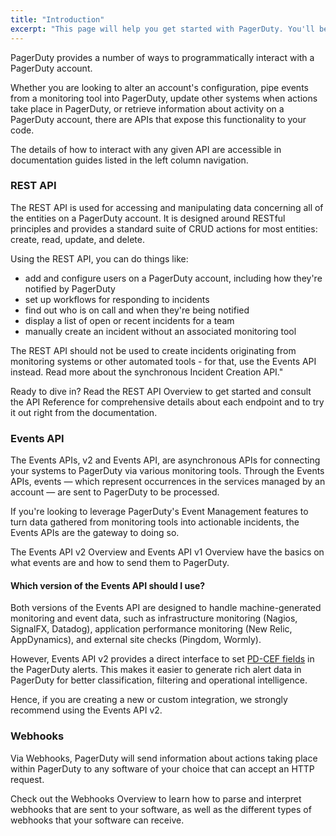 ```yaml
---
title: "Introduction"
excerpt: "This page will help you get started with PagerDuty. You'll be up and running in a jiffy!"
---
```


PagerDuty provides a number of ways to programmatically interact with a PagerDuty account.

Whether you are looking to alter an account's configuration, pipe events from a monitoring tool into PagerDuty, update other systems when actions take place in PagerDuty, or retrieve information about activity on a PagerDuty account, there are APIs that expose this functionality to your code.

The details of how to interact with any given API are accessible in documentation guides listed in the left column navigation.

### REST API
The <Link to="/docs/rest-api-v2/rest-api/">REST API</Link> is used for accessing and manipulating data concerning all of the entities on a PagerDuty account. It is designed around RESTful principles and provides a standard suite of CRUD actions for most entities: create, read, update, and delete.

Using the <Link to="/docs/rest-api-v2/rest-api/">REST API</Link>, you can do things like:
- add and configure users on a PagerDuty account, including how they're notified by PagerDuty
- set up workflows for responding to incidents
- find out who is on call and when they're being notified
- display a list of open or recent incidents for a team
- manually create an incident without an associated monitoring tool

<Alert variant="info">
  The REST API should not be used to create incidents originating from monitoring systems or other automated tools - for that, use the <Link to="/docs/events-api-v2/overview/">Events API</Link> instead. <Link to="/docs/rest-api-v2/incident-creation-api/">Read more</Link> about the synchronous Incident Creation API."
</Alert>

Ready to dive in? Read the <Link to="/docs/rest-api-v2/rest-api/">REST API Overview</Link> to get started and consult the <Link to="/api-reference/">API Reference</Link> for comprehensive details about each endpoint and to try it out right from the documentation.

### Events API
The Events APIs, <Link to="/docs/events-api-v2/overview/">v2</Link> and <Link to="/docs/events-api-v1/overview/">Events API</Link>, are asynchronous APIs for connecting your systems to PagerDuty via various monitoring tools. Through the Events APIs, events — which represent occurrences in the services managed by an account — are sent to PagerDuty to be processed.

If you're looking to leverage PagerDuty's Event Management features to turn data gathered from monitoring tools into actionable incidents, the Events APIs are the gateway to doing so.

The <Link to="/docs/events-api-v2/overview/">Events API v2 Overview</Link> and <Link to="/docs/events-api-v1/overview/">Events API v1 Overview</Link> have the basics on what events are and how to send them to PagerDuty.

#### Which version of the Events API should I use?

Both versions of the Events API are designed to handle machine-generated monitoring and event data, such as infrastructure monitoring (Nagios, SignalFX, Datadog), application performance monitoring (New Relic, AppDynamics), and external site checks (Pingdom, Wormly).

However, Events API v2 provides a direct interface to set [PD-CEF fields](https://support.pagerduty.com/docs/pd-cef) in the PagerDuty alerts. This makes it easier to generate rich alert data in PagerDuty for better classification, filtering and operational intelligence.

Hence, if you are creating a new or custom integration, we strongly recommend using the Events API v2.

### Webhooks
Via <Link to="/docs/webhooks/v2-overview/">Webhooks</Link>, PagerDuty will send information about actions taking place within PagerDuty to any software of your choice that can accept an HTTP request.

Check out the <Link to="/docs/webhooks/v2-overview/">Webhooks Overview</Link> to learn how to parse and interpret webhooks that are sent to your software, as well as the different types of webhooks that your software can receive.
